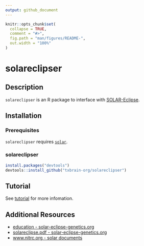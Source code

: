 ```yaml
---
output: github_document
---
```


<!-- README.md is generated from README.Rmd. Please edit that file -->

```r
knitr::opts_chunk$set(
  collapse = TRUE,
  comment = "#>",
  fig.path = "man/figures/README-",
  out.width = "100%"
)
```

# solareclipser

<!-- badges: start -->
<!-- badges: end -->

## Description

`solareclipser` is an R package to interface with [SOLAR-Eclipse](https://www.nitrc.org/projects/se_linux/).

## Installation

### Prerequisites

`solareclipser` requires [`solar`](https://www.nitrc.org/projects/se_linux/).

### solareclipser

```r
install.packages("devtools")
devtools::install_github("txbrain-org/solareclipser")
```

## Tutorial

See [tutorial](doc/solareclipser.html) for more infomation.

## Additional Resources

- [education - solar-eclipse-genetics.org](https://solar-eclipse-genetics.org/education)
- [solareclipse.pdf - solar-eclipse-genetics.org](https://solar-eclipse-genetics.org/downloads/solareclipser.pdf)
- [www.nitrc.org - solar documents](https://www.nitrc.org/docman/?group_id=558)
